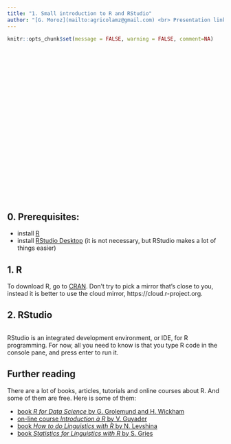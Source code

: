 ```yaml
---
title: "1. Small introduction to R and RStudio"
author: "[G. Moroz](mailto:agricolamz@gmail.com) <br> Presentation link: goo.gl/HdS466"
---
```


```r
knitr::opts_chunk$set(message = FALSE, warning = FALSE, comment=NA)
```

<style>
.parallax {
    /* The image used */
    background-image: url("logo.png");

    /* Set a specific height */
    min-height: 350px; 

    /* Create the parallax scrolling effect */
    background-attachment: fixed;
    background-position: center;
    background-repeat: no-repeat;
    background-size: auto;
}
</style>

<div class="parallax"></div>

## 0. Prerequisites:

* install [R](https://cran.r-project.org/)
* install [RStudio Desktop](http://www.rstudio.com/download) (it is not necessary, but RStudio makes a lot of things easier)

## 1. R
To download R, go to [CRAN](https://cran.r-project.org/). Don’t try to pick a mirror that’s close to you, instead it is better to use the cloud mirror, https://cloud.r-project.org.

## 2. RStudio
![]()

RStudio is an integrated development environment, or IDE, for R programming. For now, all you need to know is that you type R code in the console pane, and press enter to run it.

## Further reading

There are a lot of books, articles, tutorials and online courses about R. And some of them are free. Here is some of them:

* [book _R for Data Science_ by G. Grolemund and H. Wickham](http://r4ds.had.co.nz/)
* [on-line course _Introduction à R_ by V. Guyader](https://www.datacamp.com/community/open-courses/introduction-a-r)
* [book _How to do Linguistics with R_  by N. Levshina](https://benjamins.com/#catalog/books/z.195/main)
* [book _Statistics for Linguistics with R_ by S. Gries](https://www.amazon.com/dp/3110307286)

<div class="parallax"></div>